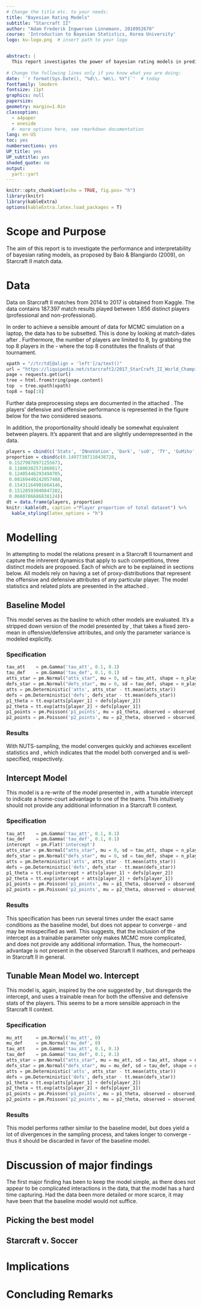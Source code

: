 ```yaml
---
# Change the title etc. to your needs:
title: "Bayesian Rating Models"
subtitle: "Starcraft II"
author: "Adam Frederik Ingwersen Linnemann, 2018952670"
course: 'Introduction to Bayesian Statistics, Korea University'
logo: ku-logo.png  # insert path to your logo


abstract: |
  This report investigates the power of bayesian rating models in predicting professional Starcraft II league matches. Prediction on outcomes for the 2017 Korean championships are being considered; a variety of distributional relations are proposed, but it is found that the modelling of attacking and defensive parameters are suitable - and should follow a normal distribution. The proposed model rightly predicts the winner of the 2017 championships - but only some of the runner-ups are predicted correctly. More complicated models are proposed to alleviate this drawback of the base model.
  
# Change the following lines only if you know what you are doing:
date: '`r format(Sys.Date(), "%d\\. %m\\. %Y")`'  # today
fontfamily: lmodern
fontsize: 11pt
graphics: null
papersize: 
geometry: margin=1.0in
classoption:
  - a4paper
  - oneside
  #- more options here, see rmarkdown documentation 
lang: en-US
toc: yes
numbersections: yes
UP_title: yes
UP_subtitle: yes
shaded_quote: no
output: 
  yart::yart
---
```


```r
knitr::opts_chunk$set(echo = TRUE, fig.pos= "h")
library(knitr)
library(kableExtra)
options(kableExtra.latex.load_packages = T)
```

# Scope and Purpose
The aim of this report is to investigate the performance and interpretability of bayesian rating models, as proposed by Baio & Blangiardo (2009), on Starcraft II match data. 

# Data
Data on Starcraft II matches from 2014 to 2017 is obtained from Kaggle. The data contains 187.397 match results played between 1.856 distinct players (professional and non-professional). 

\begin{figure}
\centering
\includegraphics[width=1.0\linewidth]{img/table_1} \caption{Raw data}\label{fig:table1}
\end{figure}

In order to achieve a sensible amount of data for MCMC simulation on a laptop, the data has to be subsetted. This is done by looking at match-dates after \textit{2016-01-01}. 
Furthermore, the number of players are limited to 8, by grabbing the top 8 players in the \textbf{2017 Starcraft II World Championship} - where the top 8 constitutes the finalists of that tournament. 

```python
xpath = "//tr/td[@align = 'left']/a/text()"
url = "https://liquipedia.net/starcraft2/2017_StarCraft_II_World_Championship_Series_Korea/Standings"
page = requests.get(url)
tree = html.fromstring(page.content)
top  = tree.xpath(xpath)
top8 = top[:8]
``` 

Further data preprocessing steps are documented in the attached \texttt{report.ipynb}. 
\newline
The players' defensive and offensive performance is represented in the figure below for the two considered seasons.
\begin{figure}
\centering
\includegraphics[width=1.1\linewidth]{img/subplot_2} \caption{Relative player def/off performace}\label{fig:subplot2}
\end{figure}

In addition, the proportionality should ideally be somewhat equivalent between players. It's apparent that \textbf{Rogue} and \textbf{TY} are slightly underrepresented in the data. 

```r
players = cbind(c('Stats', 'INnoVation', 'Dark', 'soO', 'TY', 'GuMiho', 'herO', 'Rogue'))
proportion = cbind(c(0.14977307110438728,
 0.15279878971255673,
 0.11800302571860817,
 0.12405446293494705,
 0.08169440242057488,
 0.15431164901664146,
 0.15128593040847202,
 0.0680786686838124))
dt = data.frame(players, proportion)
knitr::kable(dt, caption ="Player proportion of total dataset") %>%
  kable_styling(latex_options = "h")
```

# Modelling

In attempting to model the relations present in a Starcraft II tournament and capture the inhrerent dynamics that apply to such competitions, three distinct models are proposed. Each of which are to be explained in sections below.
All models rely on having a set of proxy-distributions that represent the offensive and defensive attributes of any particular player. The model statistics and related plots are presented in the attached \texttt{ipython-notebook}.

## Baseline Model

This model serves as the basline to which other models are evaluated. It's a stripped down version of the model presented by \textit{Baio \& Blangiardo (2010)}, that takes a fixed zero-mean in offensive/defensive attributes, and only the parameter variance is modeled explicitly. 

### Specification

```python
tau_att    = pm.Gamma('tau_att', 0.1, 0.1)
tau_def    = pm.Gamma('tau_def', 0.1, 0.1) 
atts_star = pm.Normal("atts_star", mu = 0, sd = tau_att, shape = n_players)
defs_star = pm.Normal("defs_star", mu = 0, sd = tau_def, shape = n_players) 
atts = pm.Deterministic('atts', atts_star - tt.mean(atts_star))
defs = pm.Deterministic('defs', defs_star - tt.mean(defs_star))
p1_theta = tt.exp(atts[player_1] + defs[player_2])
p2_theta = tt.exp(atts[player_2] + defs[player_1])
p1_points = pm.Poisson('p1_points', mu = p1_theta, observed = observed_player1_score)
p2_points = pm.Poisson('p2_points', mu = p2_theta, observed = observed_player2_score)
``` 

### Results

With NUTS-sampling, the model converges quickly and achieves excellent \textbf{Rubin-Gelman} statistics and \textbf{BFMI (Bayesian Fraction of Missing Information)}, which indicates that the model both converged and is well-specified, respectively. 

## Intercept Model

This model is a re-write of the model presented in \textit{Baio \& Blangiardo (2010)}, with a tunable intercept to indicate a home-court advantage to one of the teams. This intuitively should not provide any additional information in a Starcraft II context.

### Specification

```python
tau_att    = pm.Gamma('tau_att', 0.1, 0.1)
tau_def    = pm.Gamma('tau_def', 0.1, 0.1) 
intercept  = pm.Flat('intercept')
atts_star = pm.Normal("atts_star", mu = 0, sd = tau_att, shape = n_players)
defs_star = pm.Normal("defs_star", mu = 0, sd = tau_def, shape = n_players)
atts = pm.Deterministic('atts', atts_star - tt.mean(atts_star))
defs = pm.Deterministic('defs', defs_star - tt.mean(defs_star))
p1_theta = tt.exp(intercept + atts[player_1] + defs[player_2])
p2_theta = tt.exp(intercept + atts[player_2] + defs[player_1])
p1_points = pm.Poisson('p1_points', mu = p1_theta, observed = observed_player1_score)
p2_points = pm.Poisson('p2_points', mu = p2_theta, observed = observed_player2_score)
```

### Results

This specification has been run several times under the exact same conditions as the baseline model, but does not appear to converge - and may be misspecified as well. This suggests, that the inclusion of the intercept as a trainable parameter only makes MCMC more complicated, and does not provide any additional information. Thus, the homecourt-advantage is not present in the observed Starcraft II mathces, and perheaps in Starcraft II in general. 

## Tunable Mean Model wo. Intercept

This model is, again, inspired by the one suggested by \textit{Baio \& Blangiardo (2010)}, but disregards the intercept, and uses a trainable mean for both the offensive and defensive stats of the players. This seems to be a more sensible approach in the Starcraft II context.

### Specification

```python
mu_att     = pm.Normal('mu_att', 0)
mu_def     = pm.Normal('mu_def', 0)
tau_att    = pm.Gamma('tau_att', 0.1, 0.1)
tau_def    = pm.Gamma('tau_def', 0.1, 0.1)
atts_star = pm.Normal("atts_star", mu = mu_att, sd = tau_att, shape = n_players)
defs_star = pm.Normal("defs_star", mu = mu_def, sd = tau_def, shape = n_players)
atts = pm.Deterministic('atts', atts_star - tt.mean(atts_star))
defs = pm.Deterministic('defs', defs_star - tt.mean(defs_star))
p1_theta = tt.exp(atts[player_1] + defs[player_2])
p2_theta = tt.exp(atts[player_2] + defs[player_1])
p1_points = pm.Poisson('p1_points', mu = p1_theta, observed = observed_player1_score)
p2_points = pm.Poisson('p2_points', mu = p2_theta, observed = observed_player2_score)
```

### Results

This model performs rather similar to the baseline model, but does yield a lot of divergences in the sampling process, and takes longer to converge - thus it should be discarded in favor of the baseline model.

# Discussion of major findings

The first major finding has been to keep the model simple, as there does not appear to be complicated interactions in the data, that the model has a hard time capturing. Had the data been more detailed or more scarce, it may have been that the baseline model would not suffice. 

## Picking the best model

## Starcraft v. Soccer

# Implications 

# Concluding Remarks


<!-- These lines ensure references are set with hanging indents in PDF documents -->
\setlength{\parindent}{-0.5in}
\setlength{\leftskip}{0.5in}



